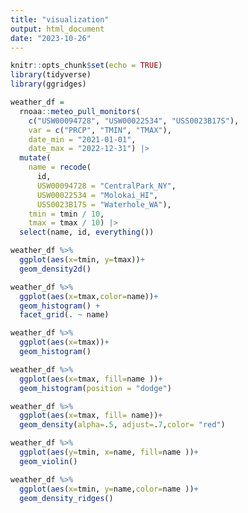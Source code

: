```yaml
---
title: "visualization"
output: html_document
date: "2023-10-26"
---
```


```r
knitr::opts_chunk$set(echo = TRUE)
library(tidyverse)
library(ggridges)

```

```r
weather_df = 
  rnoaa::meteo_pull_monitors(
    c("USW00094728", "USW00022534", "USS0023B17S"),
    var = c("PRCP", "TMIN", "TMAX"), 
    date_min = "2021-01-01",
    date_max = "2022-12-31") |>
  mutate(
    name = recode(
      id, 
      USW00094728 = "CentralPark_NY", 
      USW00022534 = "Molokai_HI",
      USS0023B17S = "Waterhole_WA"),
    tmin = tmin / 10,
    tmax = tmax / 10) |>
  select(name, id, everything())

```


```r
weather_df %>% 
  ggplot(aes(x=tmin, y=tmax))+
  geom_density2d()
```


```r
weather_df %>% 
  ggplot(aes(x=tmax,color=name))+
  geom_histogram() + 
  facet_grid(. ~ name)
```
```r
weather_df %>% 
  ggplot(aes(x=tmax))+
  geom_histogram()
```
```r
weather_df %>% 
  ggplot(aes(x=tmax, fill=name ))+
  geom_histogram(position = "dodge")
```
```r
weather_df %>% 
  ggplot(aes(x=tmax, fill= name))+
  geom_density(alpha=.5, adjust=.7,color= "red")
```


```r
weather_df %>%
  ggplot(aes(y=tmin, x=name, fill=name ))+
  geom_violin()
```


```r
weather_df %>% 
  ggplot(aes(x=tmin, y=name,color=name ))+
  geom_density_ridges()
```

